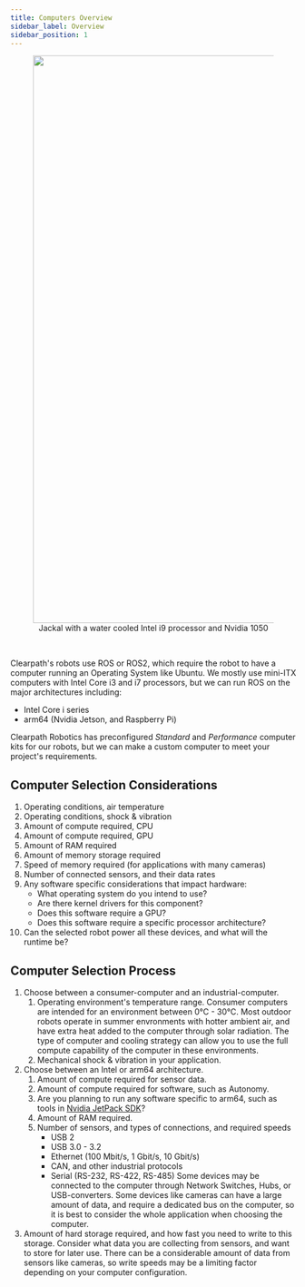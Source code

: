 ```yaml
---
title: Computers Overview
sidebar_label: Overview
sidebar_position: 1
---
```


<center>
  <figure>
    <img
      src="/img/about_images/about_4.jpg"
      width="1000"
    />
    <figcaption>Jackal with a water cooled Intel i9 processor and Nvidia 1050</figcaption>
  </figure>
</center>

<br />

Clearpath's robots use ROS or ROS2, which require the robot to have a computer running an Operating System like Ubuntu.
We mostly use mini-ITX computers with Intel Core i3 and i7 processors, but we can run ROS on the major architectures including:

- Intel Core i series
- arm64 (Nvidia Jetson, and Raspberry Pi)

Clearpath Robotics has preconfigured _Standard_ and _Performance_ computer kits for our robots, but we can make a custom computer to meet your project's requirements.

## Computer Selection Considerations

1.  Operating conditions, air temperature
2.  Operating conditions, shock & vibration
3.  Amount of compute required, CPU
4.  Amount of compute required, GPU
5.  Amount of RAM required
6.  Amount of memory storage required
7.  Speed of memory required (for applications with many cameras)
8.  Number of connected sensors, and their data rates
9.  Any software specific considerations that impact hardware:
    - What operating system do you intend to use?
    - Are there kernel drivers for this component?
    - Does this software require a GPU?
    - Does this software require a specific processor architecture?
10. Can the selected robot power all these devices, and what will the runtime be?

## Computer Selection Process

1.  Choose between a consumer-computer and an industrial-computer.
    1.  Operating environment's temperature range.
        Consumer computers are intended for an environment between 0°C - 30°C.
        Most outdoor robots operate in summer envronments with hotter ambient air, and have extra heat added to the computer through solar radiation.
        The type of computer and cooling strategy can allow you to use the full compute capability of the computer in these environments.
    2.  Mechanical shock & vibration in your application.
2.  Choose between an Intel or arm64 architecture.
    1.  Amount of compute required for sensor data.
    2.  Amount of compute required for software, such as Autonomy.
    3.  Are you planning to run any software specific to arm64, such as tools in [Nvidia JetPack SDK](https://developer.nvidia.com/embedded/jetpack)?
    4.  Amount of RAM required.
    5.  Number of sensors, and types of connections, and required speeds
        - USB 2
        - USB 3.0 - 3.2
        - Ethernet (100 Mbit/s, 1 Gbit/s, 10 Gbit/s)
        - CAN, and other industrial protocols
        - Serial (RS-232, RS-422, RS-485)
          Some devices may be connected to the computer through Network Switches, Hubs, or USB-converters.
          Some devices like cameras can have a large amount of data, and require a dedicated bus on the computer, so it is best to consider the whole application when choosing the computer.
3.  Amount of hard storage required, and how fast you need to write to this storage.
    Consider what data you are collecting from sensors, and want to store for later use.
    There can be a considerable amount of data from sensors like cameras, so write speeds may be a limiting factor depending on your computer configuration.
